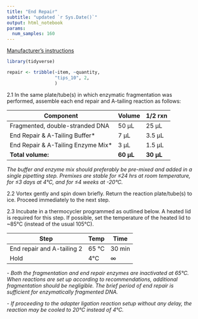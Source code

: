 ```yaml
---
title: "End Repair"
subtitle: "updated `r Sys.Date()`"
output: html_notebook
params:
  num_samples: 160
---
```


[Manufacturer's instructions](https://github.com/pinskylab/laboratory/blob/master/documentation/kapa-hyper-plus-dna.pdf)

```r
library(tidyverse)
```

```r
repair <- tribble(~item, ~quantity,
                  "tips_10", 2,
                  )
```

2.1 In the same plate/tube(s) in which enzymatic fragmentation was performed, assemble each end repair and A-tailing reaction as follows:

|Component|Volume|1/2 rxn|
|----|----|----|
|Fragmented, double-stranded DNA|50 μL| 25 μL|
End Repair & A-Tailing Buffer*|7 μL| 3.5 μL|
|End Repair & A-Tailing Enzyme Mix*|3 μL| 1.5 μL|
|**Total volume:**|**60 μL**|**30 μL**|

*The buffer and enzyme mix should preferably be pre-mixed and added in a single pipetting step. Premixes are stable for ≤24 hrs at room temperature, for ≤3 days at 4°C, and for ≤4 weeks at -20°C.*

2.2 Vortex gently and spin down briefly. Return the reaction plate/tube(s) to ice. Proceed immediately to the next step.


2.3 Incubate in a thermocycler programmed as outlined below. A heated lid is required for this step. If possible, set the temperature of the heated lid to ~85°C (instead of the usual 105°C).

|Step|Temp|Time|
|----|----|--------|
|End repair and A-tailing 2|65 °C|30 min|
|Hold|4°C | ∞|

*- Both the fragmentation and end repair enzymes are inactivated at 65°C. When reactions are set up according to recommendations, additional fragmentation should be negligible. The brief period of end repair is sufficient for enzymatically fragmented DNA.*

*- If proceeding to the adapter ligation reaction setup without any delay, the reaction may be cooled to 20°C instead of 4°C.*

